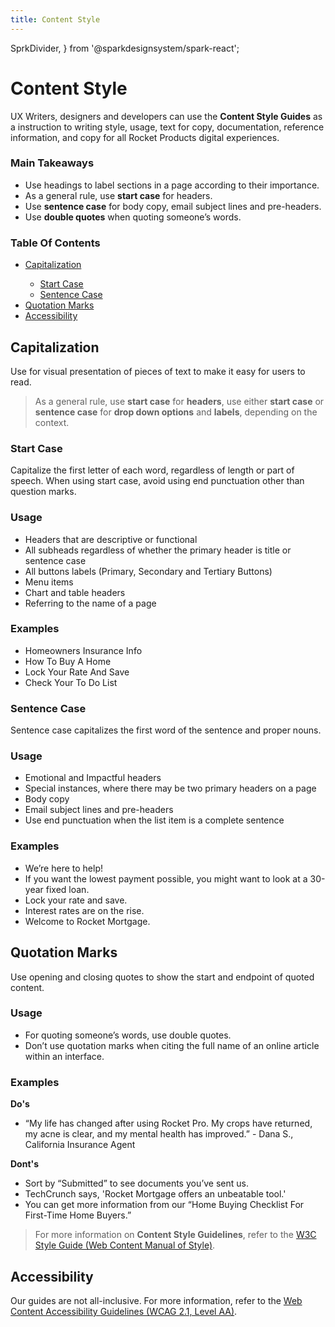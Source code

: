 ```yaml
---
title: Content Style
---
```


  SprkDivider,
} from '@sparkdesignsystem/spark-react';

<h1 class="sprk-b-PageTitle sprk-b-TypeDisplayOne sprk-u-mbl sprk-u-Measure">
  Content Style
</h1>

UX Writers, designers and developers can use the **Content Style Guides** as a instruction to writing style, usage, text for copy, documentation, reference information, and copy for all Rocket Products digital experiences.

<SprkDivider element="span" additionalClasses="sprk-u-mvn" />

### Main Takeaways

- Use headings to label sections in a page according to their importance.
- As a general rule, use **start case** for headers.
- Use **sentence case** for body copy, email subject lines and pre-headers.
- Use **double quotes** when quoting someone’s words.

<SprkDivider element="span" additionalClasses="sprk-u-mvn" />

### Table Of Contents

<ul>
  <li>
    <a href="#capitalization">Capitalization</a>
  </li>
  <ul class="sprk-b-List sprk-b-List--indented sprk-u-Measure sprk-u-mvs">
    <li>
      <a href="#start-case">Start Case</a>
    </li>
    <li>
      <a href="#sentence-case">Sentence Case</a>
    </li>
  </ul>
  <li>
    <a href="#quotation-marks">Quotation Marks</a>
  </li>
  <li>
    <a href="#accessibility">Accessibility</a>
  </li>
</ul>

<SprkDivider element="span" additionalClasses="sprk-u-mvn" />

## Capitalization

Use for visual presentation of pieces of text to make it easy for users to read.

> As a general rule, use **start case** for **headers**, use either **start case** or **sentence case** for **drop down options** and **labels**, depending on the context.

### Start Case

Capitalize the first letter of each word, regardless of length or part of speech. When using start case, avoid using end punctuation other than question marks.

<h3 class="sprk-b-TypeDisplayFour sprk-u-mbm sprk-u-Measure">
  Usage
</h3>

- Headers that are descriptive or functional
- All subheads regardless of whether the primary header is title or sentence case
- All buttons labels (Primary, Secondary and Tertiary Buttons)
- Menu items
- Chart and table headers
- Referring to the name of a page

<h3 class="sprk-b-TypeDisplayFour sprk-u-mbm sprk-u-Measure">
  Examples
</h3>

- Homeowners Insurance Info
- How To Buy A Home
- Lock Your Rate And Save
- Check Your To Do List

<SprkDivider element="span" additionalClasses="sprk-u-mvn" />

### Sentence Case

Sentence case capitalizes the first word of the sentence and proper nouns.

<h3 class="sprk-b-TypeDisplayFour sprk-u-mbm sprk-u-Measure">
  Usage
</h3>

- Emotional and Impactful headers
- Special instances, where there may be two primary headers on a page
- Body copy
- Email subject lines and pre-headers
- Use end punctuation when the list item is a complete sentence

<h3 class="sprk-b-TypeDisplayFour sprk-u-mbm sprk-u-Measure">
  Examples
</h3>

- We’re here to help!
- If you want the lowest payment possible, you might want to look at a 30-year fixed loan.
- Lock your rate and save.
- Interest rates are on the rise.
- Welcome to Rocket Mortgage.

<SprkDivider element="span" additionalClasses="sprk-u-mvn" />

## Quotation Marks

Use opening and closing quotes to show the start and endpoint of quoted content.

<h3 class="sprk-b-TypeDisplayFour sprk-u-mbm sprk-u-Measure">
  Usage
</h3>

- For quoting someone’s words, use double quotes.
- Don’t use quotation marks when citing the full name of an online article within an interface.

<h3 class="sprk-b-TypeDisplayFour sprk-u-mbm sprk-u-Measure">
  Examples
</h3>

**Do's**

- “My life has changed after using Rocket Pro. My crops have returned, my acne is clear, and my mental health has improved.” - Dana S., California Insurance Agent

**Dont's**

- Sort by “Submitted” to see documents you’ve sent us.
- TechCrunch says, 'Rocket Mortgage offers an unbeatable tool.'
- You can get more information from our “Home Buying Checklist For First-Time Home Buyers.”

> For more information on **Content Style Guidelines**, refer to the [W3C Style Guide (Web Content Manual of Style)](https://www.w3.org/Guide/manual-of-style/).

<SprkDivider element="span" additionalClasses="sprk-u-mvn" />

## Accessibility

Our guides are not all-inclusive. For more information, refer to the [Web Content Accessibility Guidelines (WCAG 2.1, Level AA)](https://www.w3.org/TR/WCAG21/).
